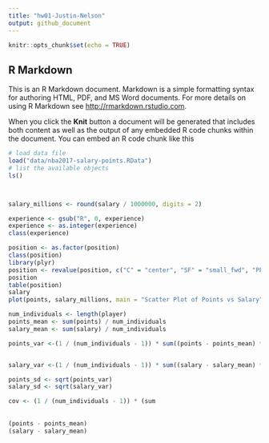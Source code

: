 ```yaml
---
title: "hw01-Justin-Nelson"
output: github_document
---
```


```r
knitr::opts_chunk$set(echo = TRUE)
```

## R Markdown

This is an R Markdown document. Markdown is a simple formatting syntax for authoring HTML, PDF, and MS Word documents. For more details on using R Markdown see <http://rmarkdown.rstudio.com>.

When you click the **Knit** button a document will be generated that includes both content as well as the output of any embedded R code chunks within the document. You can embed an R code chunk like this

```r
# load data file
load("data/nba2017-salary-points.RData")
# list the available objects
ls()



salary_millions <- round(salary / 1000000, digits = 2)

experience <- gsub("R", 0, experience)
experience <- as.integer(experience)
class(experience)

position <- as.factor(position)
class(position)
library(plyr)
position <- revalue(position, c("C" = "center", "SF" = "small_fwd", "PF" = "power_fd", "SG" = "shoot_guard", "PG" = "shoot_guard"))
position
table(position)
salary
plot(points, salary_millions, main = "Scatter Plot of Points vs Salary", xlab = "Points", ylab = "Salary (in Millions)")

num_individuals <- length(player)
points_mean <- sum(points) / num_individuals
salary_mean <- sum(salary) / num_individuals

points_var <-(1 / (num_individuals - 1)) * sum((points - points_mean) ** 2)


salary_var <-(1 / (num_individuals - 1)) * sum((salary - salary_mean) ** 2)

points_sd <- sqrt(points_var)
salary_sd <- sqrt(salary_var)

cov <- (1 / (num_individuals - 1)) * (sum
                                      
                                      
(points - points_mean)
(salary - salary_mean)
```

